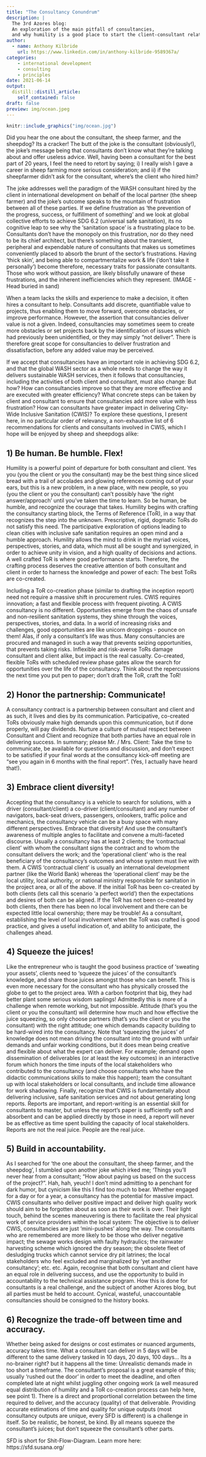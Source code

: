 ```yaml
---
title: "The Consultancy Conundrum"
description: |
  The 3rd Azores blog: 
  An exploration of the main pitfall of consultancies, 
  and why humility is a good place to start the client-consultant relationship.
author:
  - name: Anthony Kilbride
    url: https://www.linkedin.com/in/anthony-kilbride-9589367a/
categories:
    - international development
    - consulting
    - principles
date: 2021-06-14
output:
  distill::distill_article:
    self_contained: false
draft: false
preview: img/ocean.jpeg
---
```


```r

knitr::include_graphics("img/ocean.jpg")

```


Did you hear the one about the consultant, the sheep farmer, and the sheepdog? Its a cracker! The butt of the joke is the consultant (obviously!), the joke's message being that consultants don't know what they're talking about and offer useless advice. Well, having been a consultant for the best part of 20 years, I feel the need to retort by saying; i) I really wish I gave a career in sheep farming more serious consideration; and ii) if the sheepfarmer didn't ask for the consultant, where's the client who hired him? 

The joke addresses well the paradigm of the WASH consultant hired by the client in international development on behalf of the local partner (the sheep farmer) and the joke's outcome speaks to the mountain of frustration between all of these parties. If we define frustration as 'the prevention of the progress, success, or fulfillment of something' and we look at global collective efforts to achieve SDG 6.2 (universal safe sanitation), its no cognitive leap to see why the 'sanitation space' is a frustrating place to be. Consultants don't have the monopoly on this frustration, nor do they need to be its chief architect, but there's something about the transient, peripheral and expendable nature of consultants that makes us sometimes conveniently placed to absorb the brunt of the sector's frustrations. Having 'thick skin', and being able to compartmentalize work & life ('don't take it personally') become therefore, necessary traits for passionate consultants. Those who work without passion, are likely blissfully unaware of these frustrations, and the inherent inefficiencies which they represent. (IMAGE - Head buried in sand)

When a team lacks the skills and experience to make a decision, it often hires a consultant to help. Consultants add discrete, quantifiable value to projects, thus enabling them to move forward, overcome obstacles, or improve performance. However, the assertion that consultancies deliver value is not a given. Indeed, consultancies may sometimes seem to create more obstacles or set projects back by the identification of issues which had previously been unidentified, or they may simply "not deliver". There is therefore great scope for consultancies to deliver frustration and dissatisfaction, before any added value may be perceived. 

If we accept that consultancies have an important role in achieving SDG 6.2, and that the global WASH sector as a whole needs to change the way it delivers sustainable WASH services, then it follows that consultancies, including the activities of both client and consultant, must also change: But how? How can consultancies improve so that they are more effective and are executed with greater efficiency? What concrete steps can be taken by client and consultant to ensure that consultancies add more value with less frustration? How can consultants have greater impact in delivering City-Wide Inclusive Sanitation (CWIS)? To explore these questions, I present here, in no particular order of relevancy, a non-exhaustive list of 6 recommendations for clients and consultants involved in CWIS, which I hope will be enjoyed by sheep and sheepdogs alike:

## 1) Be human. Be humble. Flex!

Humility is a powerful point of departure for both consultant and client. Yes you (you the client or you the consultant) may be the best thing since sliced bread with a trail of accolades and glowing references coming out of your ears, but this is a new problem, in a new place, with new people, so you (you the client or you the consultant) can't possibly have 'the right answer/approach' until you've taken the time to learn. So be human, be humble, and recognize the courage that takes. Humility begins with crafting the consultancy starting block, the Terms of Reference (ToR), in a way that recognizes the step into the unknown. Prescriptive, rigid, dogmatic ToRs do not satisfy this need. The participative exploration of options leading to clean cities with inclusive safe sanitation requires an open mind and a humble approach. Humility allows the mind to drink in the myriad voices, perspectives, stories, and data, which must all be sought and synergized, in order to achieve unity in vision, and a high quality of decisions and actions. A well crafted ToR is where good performance starts. Therefore, the crafting process deserves the creative attention of both consultant and client in order to harness the knowledge and power of each: The best ToRs are co-created.

Including a ToR co-creation phase (similar to drafting the inception report) need not require a massive shift in procurement rules. CWIS requires innovation; a fast and flexible process with frequent pivoting. A CWIS consultancy is no different. Opportunities emerge from the chaos of unsafe and non-resilient sanitation systems, they shine through the voices, perspectives, stories, and data. In a world of increasing risks and challenges, good opportunities are like unicorn droppings - pounce on them! Alas, if only a consultant's life was thus. Many consultancies are procured and managed in such a way that prevents seizing opportunities, that prevents taking risks. Inflexible and risk-averse ToRs damage consultant and client alike, but impact is the real casualty. Co-created, flexible ToRs with scheduled review phase gates allow the search for opportunities over the life of the consultancy. Think about the repercussions the next time you put pen to paper; don't draft the ToR, craft the ToR! 

## 2) Honor the partnership: Communicate! 

A consultancy contract is a partnership between consultant and client and as such, it lives and dies by its communication. Participative, co-created ToRs obviously make high demands upon this communication, but if done properly, will pay dividends. Nurture a culture of mutual respect between Consultant and Client and recognize that both parties have an equal role in delivering success. In summary; please Mr. / Mrs. Client: Take the time to communicate, be available for questions and discussion, and don't expect to be satisfied if your final words at the consultancy kick-off meeting are "see you again in 6 months with the final report". (Yes, I actually have heard that!). 

## 3) Embrace client diversity!

Accepting that the consultancy is a vehicle to search for solutions, with a driver (consultant/client) a co-driver (client/consultant) and any number of navigators, back-seat drivers, passengers, onlookers, traffic police and mechanics, the consultancy vehicle can be a busy space with many different perspectives. Embrace that diversity! And use the consultant's awareness of multiple angles to facilitate and convene a multi-faceted discourse. Usually a consultancy has at least 2 clients; the 'contractual client' with whom the consultant signs the contract and to whom the consultant delivers the work; and the 'operational client' who is the real beneficiary of the consultancy's outcomes and whose system must live with them. A CWIS 'contractual client' is usually an international development partner (like the World Bank) whereas the 'operational client' may be the local utility, local authority, or national ministry responsible for sanitation in the project area, or all of the above. If the initial ToR has been co-created by both clients (lets call this scenario 'a perfect world') then the expectations and desires of both can be aligned. If the ToR has not been co-created by both clients, then there has been no local involvement and there can be expected little local ownership; there may be trouble!  As a consultant, establishing the level of local involvement when the ToR was crafted is good practice, and gives a useful indication of, and ability to anticipate, the challenges ahead. 

## 4) Squeeze the juices!

Like the entrepreneur who is taught the good business practice of 'sweating your assets', clients need to 'squeeze the juices' of the consultant's knowledge, and share those juices amongst those who can benefit. This is even more necessary for the consultant who has physically crossed the globe to get to the project area. With a carbon footprint that big, they had better plant some serious wisdom saplings! Admittedly this is more of a challenge when remote working, but not impossible. Attitude (that's you the client or you the consultant) will determine how much and how effective the juice squeezing, so only choose partners (that's you the client or you the consultant) with the right attitude; one which demands capacity building to be hard-wired into the consultancy. Note that 'squeezing the juices' of knowledge does not mean driving the consultant into the ground with unfair demands and unfair working conditions, but it does mean being creative and flexible about what the expert can deliver. For example; demand open dissemination of deliverables (or at least the key outcomes) in an interactive forum which honors the time inputs of the local stakeholders who contributed to the consultancy (and choose consultants who have the didactic communications skills to make this happen); team the consultant up with local stakeholders or local consultants, and include time allowance for work shadowing. Finally, recognize that CWIS is fundamentally about delivering inclusive, safe sanitation services and not about generating long reports. Reports are important, and report-writing is an essential skill for consultants to master, but unless the report's paper is sufficiently soft and absorbent and can be applied directly by those in need, a report will never be as effective as time spent building the capacity of local stakeholders. Reports are not the real juice. People are the real juice. 

## 5) Build in accountability. 

As I searched for 'the one about the consultant, the sheep farmer, and the sheepdog', I stumbled upon another joke which irked me; 'Things you'll never hear from a consultant; "How about paying us based on the success of the project?". Hah, hah, yeuch! I don't mind admitting to a penchant for dark humor, but cynicism like this I find too much to bear. Whether engaged for a day or for a year, a consultancy has the potential for massive impact. CWIS consultants who deliver positive impact and deliver high quality work should aim to be forgotten about as soon as their work is over. Their light touch, behind the scenes maneuvering is there to facilitate the real physical work of service providers within the local system: The objective is to deliver CWIS, consultancies are just 'mini-pushes' along the way. The consultants who are remembered are more likely to be those who deliver negative impact; the sewage works design with faulty hydraulics; the rainwater harvesting scheme which ignored the dry season; the obsolete fleet of desludging trucks which cannot service dry pit latrines; the local stakeholders who feel excluded and marginalized by 'yet another consultancy'; etc. etc. Again, recognise that both consultant and client have an equal role in delivering success, and use the opportunity to build in accountability to the technical assistance program. How this is done for consultants is a real challenge, and the subject of another Azores blog, but all parties must be held to account. Cynical, wasteful, unaccountable consultancies should be consigned to the history books. 

## 6) Recognize the trade-off between time and accuracy. 

Whether being asked for designs or cost estimates or nuanced arguments, accuracy takes time. What a consultant can deliver in 5 days will be different to the same delivery tasked in 10 days, 20 days, 100 days... Its a no-brainer right? but it happens all the time: Unrealistic demands made in too short a timeframe. The consultant's proposal is a great example of this; usually 'rushed out the door' in order to meet the deadline, and often completed late at night whilst juggling other ongoing work (a well measured equal distribution of humility and a ToR co-creation process can help here, see point 1). There is a direct and proportional correlation between the time required to deliver, and the accuracy (quality) of that deliverable. Providing accurate estimations of time and quality for unique outputs (most consultancy outputs are unique, every SFD is different) is a challenge in itself. So be realistic, be honest, be kind. By all means squeeze the consultant's juices; but don't squeeze the consultant's other parts. 

<aside>
SFD is short for Shit-Flow-Diagram. Learn more here: https://sfd.susana.org/
</aside>


